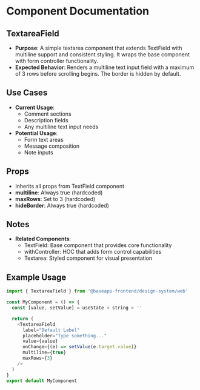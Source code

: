 
<Meta title="@baseapp-frontend | designSystem/Inputs/TextareaField" />

# Component Documentation

## TextareaField

- **Purpose**: A simple textarea component that extends TextField with multiline support and consistent styling. It wraps the base component with form controller functionality.
- **Expected Behavior**: Renders a multiline text input field with a maximum of 3 rows before scrolling begins. The border is hidden by default.

## Use Cases

- **Current Usage**:
  - Comment sections
  - Description fields
  - Any multiline text input needs
- **Potential Usage**:
  - Form text areas
  - Message composition
  - Note inputs

## Props

- Inherits all props from TextField component
- **multiline**: Always true (hardcoded)
- **maxRows**: Set to 3 (hardcoded)
- **hideBorder**: Always true (hardcoded)

## Notes

- **Related Components**:
  - TextField: Base component that provides core functionality
  - withController: HOC that adds form control capabilities
  - Textarea: Styled component for visual presentation

## Example Usage

```javascript
import { TextareaField } from '@baseapp-frontend/design-system/web'

const MyComponent = () => {
  const [value, setValue] = useState < string > ''

  return (
    <TextareaField
      label="Default Label"
      placeholder="Type something..."
      value={value}
      onChange={(e) => setValue(e.target.value)}
      multiline={true}
      maxRows={3}
    />
  )
}
export default MyComponent
```